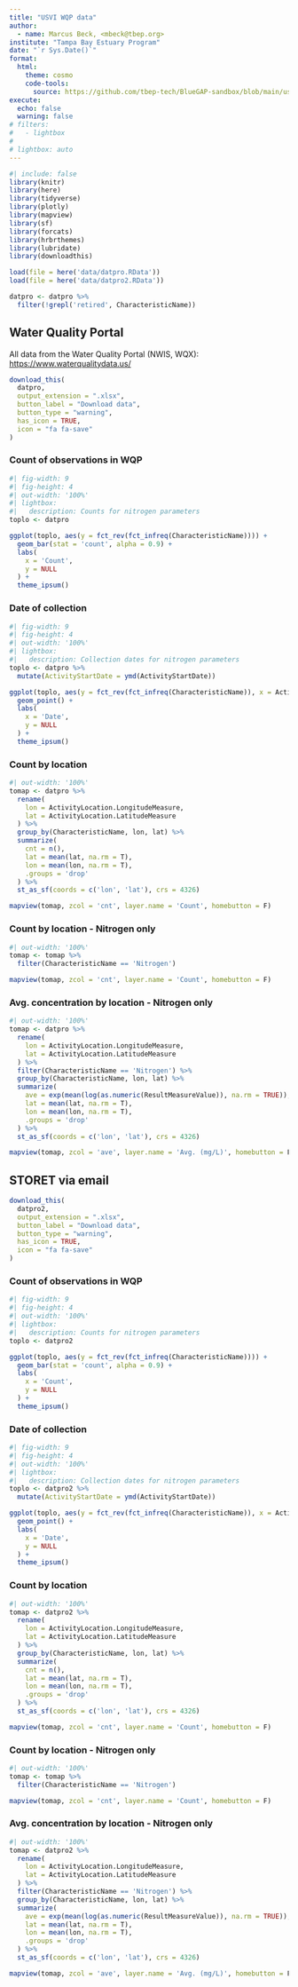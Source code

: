 ```yaml
---
title: "USVI WQP data"
author: 
  - name: Marcus Beck, <mbeck@tbep.org>
institute: "Tampa Bay Estuary Program"
date: "`r Sys.Date()`"
format:
  html:
    theme: cosmo
    code-tools: 
      source: https://github.com/tbep-tech/BlueGAP-sandbox/blob/main/usvidata.qmd
execute:
  echo: false
  warning: false
# filters:
#   - lightbox
#   
# lightbox: auto
---
```

  
```r
#| include: false
library(knitr)
library(here)
library(tidyverse)
library(plotly)
library(mapview)
library(sf)
library(forcats)
library(hrbrthemes)
library(lubridate)
library(downloadthis)

load(file = here('data/datpro.RData'))
load(file = here('data/datpro2.RData'))

datpro <- datpro %>% 
  filter(!grepl('retired', CharacteristicName))
```

::: {.panel-tabset}

## Water Quality Portal

All data from the Water Quality Portal (NWIS, WQX): <https://www.waterqualitydata.us/>

```r
download_this(
  datpro,
  output_extension = ".xlsx",
  button_label = "Download data",
  button_type = "warning",
  has_icon = TRUE,
  icon = "fa fa-save"
)
```

### Count of observations in WQP

```r
#| fig-width: 9
#| fig-height: 4
#| out-width: '100%'
#| lightbox: 
#|   description: Counts for nitrogen parameters
toplo <- datpro

ggplot(toplo, aes(y = fct_rev(fct_infreq(CharacteristicName)))) +
  geom_bar(stat = 'count', alpha = 0.9) +
  labs(
    x = 'Count',
    y = NULL
  ) +
  theme_ipsum()
```

### Date of collection

```r
#| fig-width: 9
#| fig-height: 4
#| out-width: '100%'
#| lightbox: 
#|   description: Collection dates for nitrogen parameters
toplo <- datpro %>%
  mutate(ActivityStartDate = ymd(ActivityStartDate))

ggplot(toplo, aes(y = fct_rev(fct_infreq(CharacteristicName)), x = ActivityStartDate)) +
  geom_point() +
  labs(
    x = 'Date',
    y = NULL
  ) +
  theme_ipsum()
```

### Count by location

```r
#| out-width: '100%'
tomap <- datpro %>%
  rename(
    lon = ActivityLocation.LongitudeMeasure,
    lat = ActivityLocation.LatitudeMeasure
  ) %>%
  group_by(CharacteristicName, lon, lat) %>%
  summarize(
    cnt = n(),
    lat = mean(lat, na.rm = T),
    lon = mean(lon, na.rm = T),
    .groups = 'drop'
  ) %>%
  st_as_sf(coords = c('lon', 'lat'), crs = 4326)

mapview(tomap, zcol = 'cnt', layer.name = 'Count', homebutton = F)
```

### Count by location - Nitrogen only

```r
#| out-width: '100%'
tomap <- tomap %>%
  filter(CharacteristicName == 'Nitrogen')

mapview(tomap, zcol = 'cnt', layer.name = 'Count', homebutton = F)
```

### Avg. concentration by location - Nitrogen only

```r
#| out-width: '100%'
tomap <- datpro %>%
  rename(
    lon = ActivityLocation.LongitudeMeasure,
    lat = ActivityLocation.LatitudeMeasure
  ) %>%
  filter(CharacteristicName == 'Nitrogen') %>%
  group_by(CharacteristicName, lon, lat) %>%
  summarize(
    ave = exp(mean(log(as.numeric(ResultMeasureValue)), na.rm = TRUE)),
    lat = mean(lat, na.rm = T),
    lon = mean(lon, na.rm = T),
    .groups = 'drop'
  ) %>%
  st_as_sf(coords = c('lon', 'lat'), crs = 4326)

mapview(tomap, zcol = 'ave', layer.name = 'Avg. (mg/L)', homebutton = F)
```

## STORET via email

```r
download_this(
  datpro2,
  output_extension = ".xlsx",
  button_label = "Download data",
  button_type = "warning",
  has_icon = TRUE,
  icon = "fa fa-save"
)
```

### Count of observations in WQP

```r
#| fig-width: 9
#| fig-height: 4
#| out-width: '100%'
#| lightbox: 
#|   description: Counts for nitrogen parameters
toplo <- datpro2

ggplot(toplo, aes(y = fct_rev(fct_infreq(CharacteristicName)))) +
  geom_bar(stat = 'count', alpha = 0.9) +
  labs(
    x = 'Count',
    y = NULL
  ) +
  theme_ipsum()
```

### Date of collection

```r
#| fig-width: 9
#| fig-height: 4
#| out-width: '100%'
#| lightbox: 
#|   description: Collection dates for nitrogen parameters
toplo <- datpro2 %>%
  mutate(ActivityStartDate = ymd(ActivityStartDate))

ggplot(toplo, aes(y = fct_rev(fct_infreq(CharacteristicName)), x = ActivityStartDate)) +
  geom_point() +
  labs(
    x = 'Date',
    y = NULL
  ) +
  theme_ipsum()
```

### Count by location

```r
#| out-width: '100%'
tomap <- datpro2 %>%
  rename(
    lon = ActivityLocation.LongitudeMeasure,
    lat = ActivityLocation.LatitudeMeasure
  ) %>%
  group_by(CharacteristicName, lon, lat) %>%
  summarize(
    cnt = n(),
    lat = mean(lat, na.rm = T),
    lon = mean(lon, na.rm = T),
    .groups = 'drop'
  ) %>%
  st_as_sf(coords = c('lon', 'lat'), crs = 4326)

mapview(tomap, zcol = 'cnt', layer.name = 'Count', homebutton = F)
```

### Count by location - Nitrogen only

```r
#| out-width: '100%'
tomap <- tomap %>%
  filter(CharacteristicName == 'Nitrogen')

mapview(tomap, zcol = 'cnt', layer.name = 'Count', homebutton = F)
```

### Avg. concentration by location - Nitrogen only

```r
#| out-width: '100%'
tomap <- datpro2 %>%
  rename(
    lon = ActivityLocation.LongitudeMeasure,
    lat = ActivityLocation.LatitudeMeasure
  ) %>%
  filter(CharacteristicName == 'Nitrogen') %>%
  group_by(CharacteristicName, lon, lat) %>%
  summarize(
    ave = exp(mean(log(as.numeric(ResultMeasureValue)), na.rm = TRUE)),
    lat = mean(lat, na.rm = T),
    lon = mean(lon, na.rm = T),
    .groups = 'drop'
  ) %>%
  st_as_sf(coords = c('lon', 'lat'), crs = 4326)

mapview(tomap, zcol = 'ave', layer.name = 'Avg. (mg/L)', homebutton = F)
```

:::